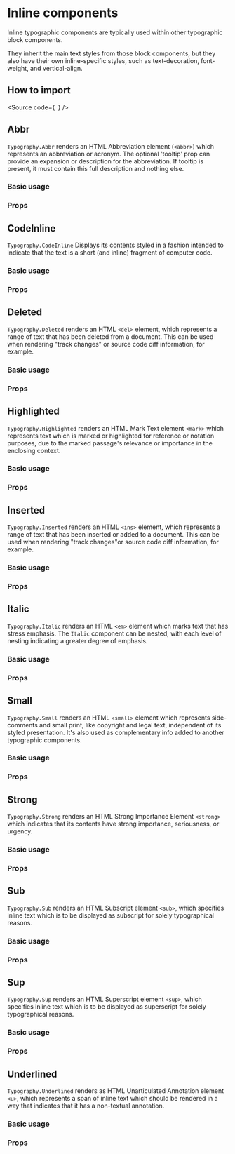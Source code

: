 

<Meta title="Components/Text/Typography/Inline" component={AbbrStories} />

# Inline components

Inline typographic components are typically used within other typographic block components.

They inherit the main text styles from those block components,
but they also have their own inline-specific styles, such as text-decoration, font-weight, and vertical-align.

## How to import

<Source
  code={`
`}
/>

## Abbr

`Typography.Abbr` renders an HTML Abbreviation element (`<abbr>`) which represents an
abbreviation or acronym. The optional 'tooltip' prop can provide an expansion
or description for the abbreviation. If tooltip is present, it must contain this
full description and nothing else.

### Basic usage

<Canvas of={AbbrStories.Abbr} />

### Props

<ArgTypes of={AbbrStories} />

## CodeInline

`Typography.CodeInline` Displays its contents styled in a fashion intended to indicate that the text
is a short (and inline) fragment of computer code.

### Basic usage

<Canvas of={CodeInlineStories.CodeInline} />

### Props

<ArgTypes of={CodeInlineStories} />

## Deleted

`Typography.Deleted` renders an HTML `<del>` element, which represents a range of text that has
been deleted from a document. This can be used when rendering "track changes"
or source code diff information, for example.

### Basic usage

<Canvas of={DeletedStories.Deleted} />

### Props

<ArgTypes of={DeletedStories} />

## Highlighted

`Typography.Highlighted` renders an HTML Mark Text element `<mark>` which represents text which is
marked or highlighted for reference or notation purposes, due to the marked
passage's relevance or importance in the enclosing context.

### Basic usage

<Canvas of={HighlightedStories.Highlighted} />

### Props

<ArgTypes of={HighlightedStories} />

## Inserted

`Typography.Inserted` renders an HTML `<ins>` element, which represents a range of text that has
been inserted or added to a document. This can be used when rendering
"track changes"or source code diff information, for example.

### Basic usage

<Canvas of={InsertedStories.Inserted} />

### Props

<ArgTypes of={InsertedStories} />

## Italic

`Typography.Italic` renders an HTML `<em>` element which marks text that has stress emphasis.
The `Italic` component can be nested, with each level of nesting indicating a
greater degree of emphasis.

### Basic usage

<Canvas of={ItalicStories.Italic} />

### Props

<ArgTypes of={ItalicStories} />

## Small

`Typography.Small` renders an HTML `<small>` element which represents side-comments and small
print, like copyright and legal text, independent of its styled presentation.
It's also used as complementary info added to another typographic components.

### Basic usage

<Canvas of={SmallStories.Small} />

### Props

<ArgTypes of={SmallStories} />

## Strong

`Typography.Strong` renders an HTML Strong Importance Element `<strong>` which indicates that its
contents have strong importance, seriousness, or urgency.

### Basic usage

<Canvas of={StrongStories.Strong} />

### Props

<ArgTypes of={StrongStories} />

## Sub

`Typography.Sub` renders an HTML Subscript element `<sub>`, which specifies inline text which
is to be displayed as subscript for solely typographical reasons.

### Basic usage

<Canvas of={SubStories.Sub} />

### Props

<ArgTypes of={SubStories} />

## Sup

`Typography.Sup` renders an HTML Superscript element `<sup>`, which specifies inline text which
is to be displayed as superscript for solely typographical reasons.

### Basic usage

<Canvas of={SupStories.Sup} />

### Props

<ArgTypes of={SupStories} />

## Underlined

`Typography.Underlined` renders as HTML Unarticulated Annotation element `<u>`,
which represents a span of inline text which should be rendered in a way that
indicates that it has a non-textual annotation.

### Basic usage

<Canvas of={UnderlinedStories.Underlined} />

### Props

<ArgTypes of={UnderlinedStories} />
